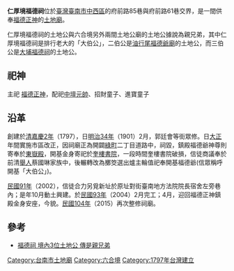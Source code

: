 {{Coord|22.988356|120.209285|source:GoogleMaps|display=title}}
{{東亞廟宇
| name = 仁厚境福德祠
| img = File:仁厚境福德祠.JPG
| img_capt = 
| image_width = 250px
| location = 臺南市中西區府前路85巷20號
| god = 福德正神
| type = 
| struct =  
| open_year = 清嘉慶二年（1797年）
| cere_date = 
| people = 
| cultural_collection =
|}}
'''仁厚境福德祠'''位於[[臺灣|臺灣]][[臺南市|臺南市]][[中西區_(台灣)|中西區]]的府前路85巷與府前路61巷交界，是一間供奉[[福德正神|福德正神]]的[[土地廟|土地廟]]。

仁厚境福德祠的土地公與六合境另外兩間土地公廟的土地公據說為親兄弟，其中仁厚境福德祠是排行老大的「大伯公」，二伯公是[[油行尾福德爺廟|油行尾福德爺廟]]的土地公，而三伯公是[[大埔福德祠|大埔福德祠]]的土地公{{r|謝}}。

==祀神==
主祀 [[福德正神|福德正神]]，配祀[[中壇元帥|中壇元帥]]、招財童子、進寶童子

==沿革==
創建於[[大清|清]][[嘉慶2年|嘉慶2年]]（1797），日[[明治34年|明治34年]]（1901）2月，郭廷會等街眾修。日[[大正|大正]]年間實施市區改正，因祠廟正為開闢[[綠町|綠町]]二丁目道路中，祠毀，鎮殿福德爺神尊則寄奉於[[臺南東嶽殿|東嶽殿]]，開基金身寄祀於[[奎樓書院|奎樓書院]]，一段時間奎樓書院破損，信徒商議奉於前清[[舉人|舉人]]蔡國琳家族中，後輾轉改為擲筊選出爐主輪值祀奉開基福德爺(信眾稱呼開基「大伯公」)。

[[民國91年|民國91年]]（2002），信徒合力另覓新址於原址對街臺南地方法院院長宿舍左旁巷內；是年10月動土興建。於[[民國93年|民國93年]]（2004）2月完工；4月，迎回福德正神鎮殿金身安座，今貌。[[民國104年|民國104年]]（2015）再次整修祠廟。

==參考==
{{reflist|refs=
<ref name="謝">{{cite book|author=謝奇峰 |title=《臺南府城聯境組織研究》|publisher=臺南市政府文化局 |isbn=978-986-03-9413-9 |page=232、234|date=2013年12月}}</ref>
}}
* [https://tw.mobi.yahoo.com/movies/%E7%A6%8F%E5%BE%B7%E7%A5%A0-%E5%A2%83%E5%85%A73%E4%BD%8D%E5%9C%9F%E5%9C%B0%E5%85%AC-%E5%82%B3%E6%98%AF%E8%A6%AA%E5%85%84%E5%BC%9F-215006450.html 福德祠 境內3位土地公 傳是親兄弟] {{Wayback|url=https://tw.mobi.yahoo.com/movies/%E7%A6%8F%E5%BE%B7%E7%A5%A0-%E5%A2%83%E5%85%A73%E4%BD%8D%E5%9C%9F%E5%9C%B0%E5%85%AC-%E5%82%B3%E6%98%AF%E8%A6%AA%E5%85%84%E5%BC%9F-215006450.html |date=20190512210902 }}
{{臺灣府城聯境}}

[[Category:台南市土地廟|Category:台南市土地廟]]
[[Category:六合境|Category:六合境]]
[[Category:1797年台灣建立|Category:1797年台灣建立]]